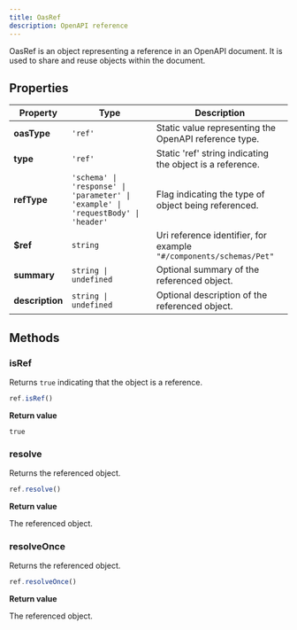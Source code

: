 ```yaml
---
title: OasRef
description: OpenAPI reference
---
```


OasRef is an object representing a reference in an OpenAPI document. It is used to share and reuse objects within the document.

## Properties

| Property | Type | Description |
| -------- | -------- | -------- |
| **oasType** | `'ref'` | Static value representing the OpenAPI reference type. |
| **type** | `'ref'` | Static 'ref' string indicating the object is a reference. |
| **refType** | `'schema' \| 'response' \| 'parameter' \| 'example' \| 'requestBody' \| 'header'` | Flag indicating the type of object being referenced. |
| **$ref** | `string` | Uri reference identifier, for example `"#/components/schemas/Pet"` |
| **summary** | `string \| undefined` | Optional summary of the referenced object. |
| **description** | `string \| undefined` | Optional description of the referenced object. |

## Methods

### isRef

Returns `true` indicating that the object is a reference.

```js
ref.isRef()
```

**Return value**

`true`

### resolve

Returns the referenced object.

```js
ref.resolve()
```

**Return value**

The referenced object.

### resolveOnce

Returns the referenced object.

```js
ref.resolveOnce()
```

**Return value**

The referenced object.


